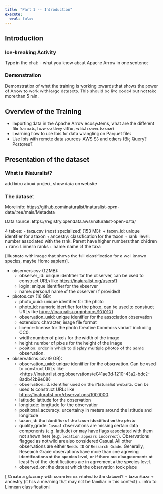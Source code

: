 ```yaml
---
title: "Part 1 -- Introduction"
execute:
  eval: false
---
```



## Introduction

### Ice-breaking Activity

Type in the chat:
- what you know about Apache Arrow in one sentence

### Demonstration 

Demonstration of what the training is working towards that shows the
power of Arrow to work with large datasets. This should be live coded
but not take more than 5 min.

## Overview of the Training

* Importing data in the Apache Arrow ecosystems, what are the
  different file formats, how do they differ, which ones to use?
* Learning how to use Ibis for data wrangling on Parquet files
* Use Ibis with remote data sources: AWS S3 and others (Big Query?
  Postgres?)
  

## Presentation of the dataset

### What is iNaturalist?

add intro about project, show data on website

### The dataset

More info: https://github.com/inaturalist/inaturalist-open-data/tree/main/Metadata

Data source: https://registry.opendata.aws/inaturalist-open-data/

4 tables:
- taxa.csv (most specialized) (153 MB): 
  + taxon_id: unique identifier for a taxon
  + ancestry: classification for the taxon
  + rank_level: number associated with the rank. Parent have higher
    numbers than children
  + rank: Linnean ranks
  + name: name of the taxa
  
[Illustrate with image that shows the full classification for a well known species, maybe Homo sapiens].

- observers.csv (12 MB):
  + observer_id: unique identifier for the observer, can be used to
    construct URLs like <https://inaturalist.org/users/1>
  + login: unique identifier for the observer
  + name: personal name of the observer (if provided)
  
- photos.csv (16 GB):
  + photo_uuid: unique identifier for the photo
  + photo_id: numeric identifier for the photo, can be used to
    construct URLs like <https://inaturalist.org/photos/1010101>
  + observation_uuid: unique identifier for the association observation
  + extension: character, image file format
  + licence: license for the photo Creative Commons variant including CC0.
  + width: number of pixels for the width of the image
  + height: number of pixels for the height of the image
  + position: order in which to display multiple photos of the same
    observation.

- observations.csv (9 GB):
  + observation_uuid: unique identifier for the observation. Can be
    used to construct URLs like
    <https://inaturalist.org/observations/e041ae3d-1210-43a2-bdc2-8adb42b9e086
  + observation_id: identifier used on the iNaturalist website. Can be
    used to construct URLs like
    <https://inaturalist.org/observations/1000000>.
  + latitude: latitude for the observation
  + longitude: longitude for the observation
  + positional_accuracy: uncertainty in meters around the latitude and longitude
  + taxon_id: the identifier of the taxon identified on the photo
  + quality_grade: `Casual` observations are missing certain data
    components (e.g. latitude) or may have flags associated with them
    not shown here (e.g. `location appears incorrect`). Observations
    flagged as not wild are also considered Casual. All other
    observations are either `Needs ID` or `Research Grade`. Generally,
    Research Grade observations have more than one agreeing
    identifications at the species level, or if there are
    disagreements at least ⅔ of the identifications are in agreement a
    the species level.
  + observed_on: the date at which the observation took place
  
[
Create a glossary with some terms related to the dataset?
  + taxon/taxa
  + ancestry (it has a meaning that may not be familiar in this context)
  + intro to Linnean classification
]
